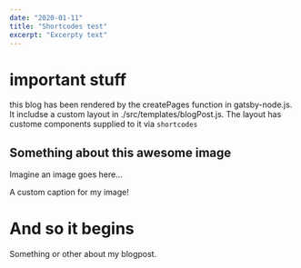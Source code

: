 ```yaml
---
date: "2020-01-11"
title: "Shortcodes test"
excerpt: "Excerpty text"
---
```


# important stuff
this blog has been rendered by the createPages function in gatsby-node.js. It includse a custom layout in ./src/templates/blogPost.js. The layout has custome components supplied to it via `shortcodes`

## Something about this awesome image

Imagine an image goes here...
<Caption>A custom caption for my image!</Caption>

# And so it begins

Something or other about my blogpost.